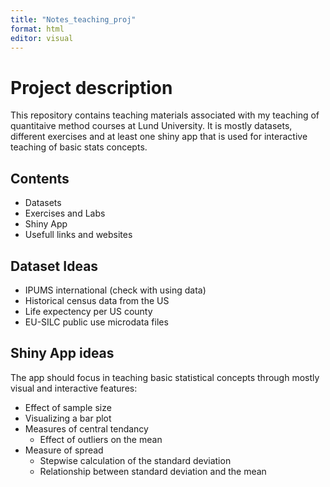 ```yaml
---
title: "Notes_teaching_proj"
format: html
editor: visual
---
```


# Project description

This repository contains teaching materials associated with my teaching of quantitaive method courses at Lund University. It is mostly datasets, different exercises and at least one shiny app that is used for interactive teaching of basic stats concepts. 

## Contents

- Datasets
- Exercises and Labs
- Shiny App
- Usefull links and websites

## Dataset Ideas

- IPUMS international (check with using data)
- Historical census data from the US
- Life expectency per US county
- EU-SILC public use microdata files

## Shiny App ideas

The app should focus in teaching basic statistical concepts through mostly visual and interactive features:

- Effect of sample size
- Visualizing a bar plot
- Measures of central tendancy
  - Effect of outliers on the mean
- Measure of spread
  - Stepwise calculation of the standard deviation
  - Relationship between standard deviation and the mean